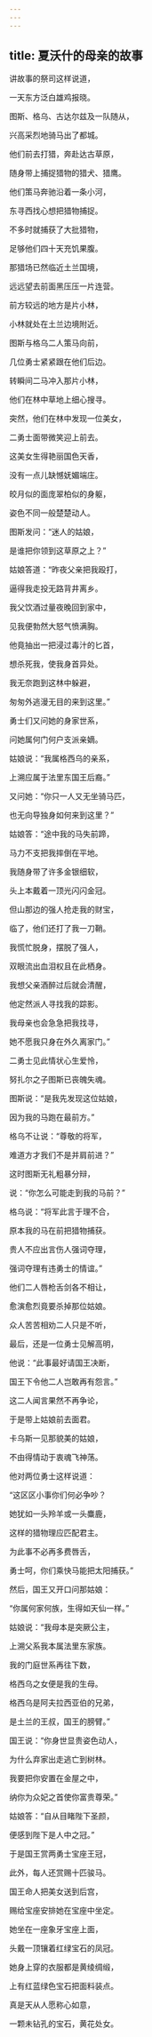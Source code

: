 ```yaml
---
---
---
```

title: 夏沃什的母亲的故事
---




讲故事的祭司这样说道，

一天东方泛白雄鸡报晓。

图斯、格乌、古达尔兹及一队随从，

兴高采烈地骑马出了都城。

他们前去打猎，奔赴达古草原，

随身带上捕捉猎物的猎犬、猎鹰。

他们策马奔驰沿着一条小河，

东寻西找心想把猎物捕捉。

不多时就捕获了大批猎物，

足够他们四十天充饥果腹。

那猎场已然临近土兰国境，

远远望去前面黑压压一片连营。

前方较远的地方是片小林，

小林就处在土兰边境附近。

图斯与格乌二人策马向前，

几位勇士紧紧跟在他们后边。

转瞬间二马冲入那片小林，

他们在林中草地上细心搜寻。

突然，他们在林中发现一位美女，

二勇士面带微笑迎上前去。

这美女生得艳丽国色天香，

没有一点儿缺憾妩媚端庄。

皎月似的面庞翠柏似的身躯，

姿色不同一般楚楚动人。

图斯发问：“迷人的姑娘，

是谁把你领到这草原之上？”

姑娘答道：“昨夜父亲把我殴打，

逼得我走投无路背井离乡。

我父饮酒过量夜晚回到家中，

见我便勃然大怒气愤满胸。

他竟抽出一把浸过毒汁的匕首，

想杀死我，使我身首异处。

我无奈跑到这林中躲避，

匆匆外逃漫无目的来到这里。”

勇士们又问她的身家世系，

问她属何门何户支派亲嫡。

姑娘说：“我属格西乌的亲系，

上溯应属于法里东国王后裔。”

又问她：“你只一人又无坐骑马匹，

也无向导独身如何来到这里？”

姑娘答：“途中我的马失前蹄，

马力不支把我摔倒在平地。

我随身带了许多金银细软，

头上本戴着一顶光闪闪金冠。

但山那边的强人抢走我的财宝，

临了，他们还打了我一刀鞘。

我慌忙脱身，摆脱了强人，

双眼流出血泪权且在此栖身。

我想父亲酒醉过后就会清醒，

他定然派人寻找我的踪影。

我母亲也会急急把我找寻，

她不愿我只身在外久离家门。”

二勇士见此情状心生爱怜，

努扎尔之子图斯已丧魄失魂。

图斯说：“是我先发现这位姑娘，

因为我的马跑在最前方。”

格乌不让说：“尊敬的将军，

难道方才我们不是并肩前进？”

这时图斯无礼粗暴分辩，

说：“你怎么可能走到我的马前？”

格乌说：“将军此言于理不合，

原本我的马在前把猎物捕获。

贵人不应出言伤人强词夺理，

强词夺理有违勇士的情谊。”

他们二人唇枪舌剑各不相让，

愈演愈烈竟要杀掉那位姑娘。

众人苦苦相劝二人只是不听，

最后，还是一位勇士见解高明，

他说：“此事最好请国王决断，

国王下令他二人岂敢再有怨言。”

这二人闻言果然不再争论，

于是带上姑娘前去面君。

卡乌斯一见那貌美的姑娘，

不由得情动于衷魂飞神荡。

他对两位勇士这样说道：

“这区区小事你们何必争吵？

她犹如一头羚羊或一头麋鹿，

这样的猎物理应匹配君主。

为此事不必再多费唇舌，

勇士呵，你们乘快马能把太阳捕获。”

然后，国王又开口问那姑娘：

“你属何家何族，生得如天仙一样。”

姑娘说：“我母本是突厥公主，

上溯父系我本属法里东家族。

我的门庭世系再往下数，

格西乌之女便是我的生母。

格西乌是阿夫拉西亚伯的兄弟，

是土兰的王叔，国王的膀臂。”

国王说：“你身世显贵姿色动人，

为什么弃家出走逃亡到树林。

我要把你安置在金屋之中，

纳你为众妃之首使你富贵尊荣。”

姑娘答：“自从目睹陛下圣颜，

便感到陛下是人中之冠。”

于是国王赏两勇士宝座王冠，

此外，每人还赏赐十匹骏马。

国王命人把美女送到后宫，

赐给宝座安排她在宝座中坐定。

她坐在一座象牙宝座上面，

头戴一顶镶着红绿宝石的凤冠。

她身上穿的衣服都是黄绫绸缎，

上有红蓝绿色宝石把面料装点。

真是天从人愿称心如意，

一颗未钻孔的宝石，黄花处女。